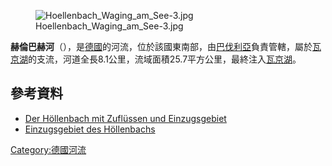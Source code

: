 {{No footnotes|time=2020-12-08T04:58:57+00:00}}
{{Coord|47|56|51.32|N|12|44|31.08|E|display=title}}
[[Image:Hoellenbach_Waging_am_See-3.jpg|right]]

'''赫倫巴赫河'''（{{lang-de|Höllenbach}}），是[[德國|德國]]的河流，位於該國東南部，由[[巴伐利亞|巴伐利亞]]負責管轄，屬於[[瓦京湖|瓦京湖]]的支流，河道全長8.1公里，流域面積25.7平方公里，最終注入[[瓦京湖|瓦京湖]]。

==參考資料==
* [http://geoportal.bayern.de/bayernatlas/default?lon=4552775.0&lat=5309840.5&zoom=8&base=951 Der Höllenbach mit Zuflüssen und Einzugsgebiet]
* [http://www.bis.bayern.de/bis/startWithParam.do?role=fgn&zoomToLayer=b1_ezg_06&zoomToColumn=KENNZAHL&zoomToObject=%27186742%27&layers=-b6_ezg_01,-b5_ezg_02,-b4_ezg_03,-b3_ezg_04,-b2_ezg_05 Einzugsgebiet des Höllenbachs] {{Wayback|url=http://www.bis.bayern.de/bis/startWithParam.do?role=fgn&zoomToLayer=b1_ezg_06&zoomToColumn=KENNZAHL&zoomToObject=%27186742%27&layers=-b6_ezg_01,-b5_ezg_02,-b4_ezg_03,-b3_ezg_04,-b2_ezg_05 |date=20160304130207 }}

{{Germany-geo-stub}}
[[Category:德國河流|Category:德國河流]]